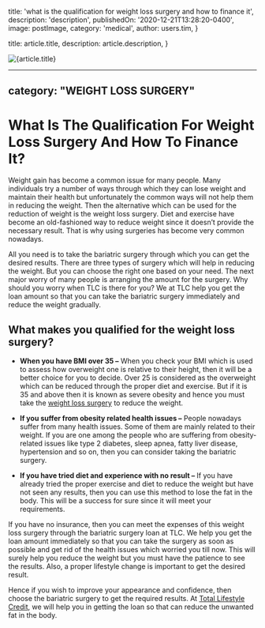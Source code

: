 
  title: 'what is the qualification for weight loss surgery and how to finance it',
  description: 'description',
  publishedOn: '2020-12-21T13:28:20-0400',
  image: postImage,
  category: 'medical',
  author: users.tim,
}

  title: article.title,
  description: article.description,
}


<Image src={postImage} alt={article.title} />

---
category: "WEIGHT LOSS SURGERY"
---

# What Is The Qualification For Weight Loss Surgery And How To Finance It?

Weight gain has become a common issue for many people. Many individuals try a number of ways through which they can lose weight and maintain their health but unfortunately the common ways will not help them in reducing the weight. Then the alternative which can be used for the reduction of weight is the weight loss surgery. Diet and exercise have become an old-fashioned way to reduce weight since it doesn’t provide the necessary result. That is why using surgeries has become very common nowadays.

All you need is to take the bariatric surgery through which you can get the desired results. There are three types of surgery which will help in reducing the weight. But you can choose the right one based on your need. The next major worry of many people is arranging the amount for the surgery. Why should you worry when TLC is there for you? We at TLC help you get the loan amount so that you can take the bariatric surgery immediately and reduce the weight gradually.

## What makes you qualified for the weight loss surgery?

- **When you have BMI over 35 –** When you check your BMI which is used to assess how overweight one is relative to their height, then it will be a better choice for you to decide. Over 25 is considered as the overweight which can be reduced through the proper diet and exercise. But if it is 35 and above then it is known as severe obesity and hence you must take the [weight loss surgery](https://tlc.com.au/weight-loss-surgery-the-best-way-to-reduce-weight-and-look-slim/) to reduce the weight.

- **If you suffer from obesity related health issues –** People nowadays suffer from many health issues. Some of them are mainly related to their weight. If you are one among the people who are suffering from obesity-related issues like type 2 diabetes, sleep apnea, fatty liver disease, hypertension and so on, then you can consider taking the bariatric surgery.

- **If you have tried diet and experience with no result –** If you have already tried the proper exercise and diet to reduce the weight but have not seen any results, then you can use this method to lose the fat in the body. This will be a success for sure since it will meet your requirements.

If you have no insurance, then you can meet the expenses of this weight loss surgery through the bariatric surgery loan at TLC. We help you get the loan amount immediately so that you can take the surgery as soon as possible and get rid of the health issues which worried you till now. This will surely help you reduce the weight but you must have the patience to see the results. Also, a proper lifestyle change is important to get the desired result.

Hence if you wish to improve your appearance and confidence, then choose the bariatric surgery to get the required results. At [Total Lifestyle Credit](https://tlc.com.au/), we will help you in getting the loan so that can reduce the unwanted fat in the body.
